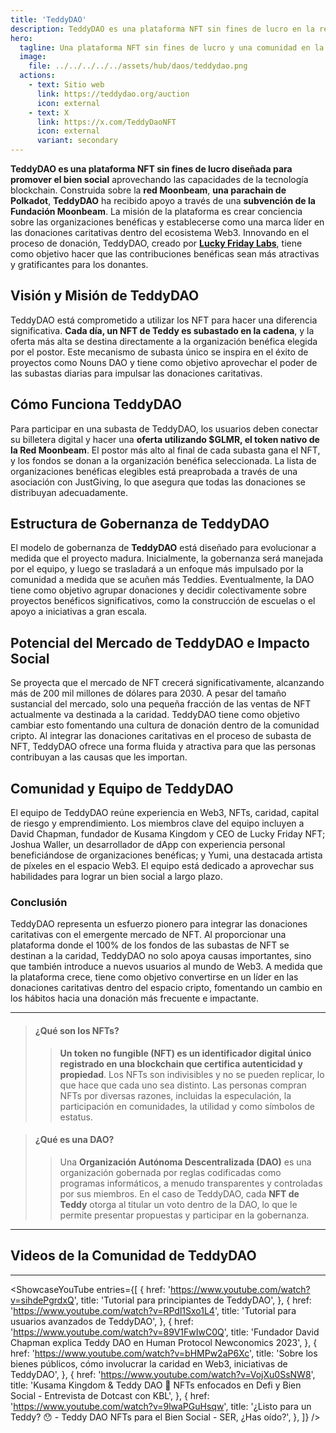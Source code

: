 ```yaml
---
title: 'TeddyDAO'
description: TeddyDAO es una plataforma NFT sin fines de lucro en la red Moonbeam que promueve el bien social a través de subastas diarias para la caridad.
hero:
  tagline: Una plataforma NFT sin fines de lucro y una comunidad en la red Moonbeam.
  image: 
    file: ../../../../../assets/hub/daos/teddydao.png
  actions:
    - text: Sitio web
      link: https://teddydao.org/auction
      icon: external
    - text: X
      link: https://x.com/TeddyDaoNFT
      icon: external
      variant: secondary
---
```



**TeddyDAO es una plataforma NFT sin fines de lucro diseñada para promover el bien social** aprovechando las capacidades de la tecnología blockchain. 
Construida sobre la **red Moonbeam**, **una parachain de Polkadot**, **TeddyDAO** ha recibido apoyo a través de una **subvención de la Fundación Moonbeam**. 
La misión de la plataforma es crear conciencia sobre las organizaciones benéficas y establecerse como una marca líder en las donaciones caritativas dentro del ecosistema Web3. 
Innovando en el proceso de donación, TeddyDAO, creado por [**Lucky Friday Labs**](/club/daos/lucky-friday/), tiene como objetivo hacer que las contribuciones benéficas sean más atractivas y gratificantes para los donantes.

## Visión y Misión de TeddyDAO
TeddyDAO está comprometido a utilizar los NFT para hacer una diferencia significativa. **Cada día, un NFT de Teddy es subastado en la cadena**, y la oferta más alta se destina directamente a la organización benéfica elegida por el postor. Este mecanismo de subasta único se inspira en el éxito de proyectos como Nouns DAO y tiene como objetivo aprovechar el poder de las subastas diarias para impulsar las donaciones caritativas.

## Cómo Funciona TeddyDAO
Para participar en una subasta de TeddyDAO, los usuarios deben conectar su billetera digital y hacer una **oferta utilizando $GLMR, el token nativo de la Red Moonbeam**. El postor más alto al final de cada subasta gana el NFT, y los fondos se donan a la organización benéfica seleccionada. La lista de organizaciones benéficas elegibles está preaprobada a través de una asociación con JustGiving, lo que asegura que todas las donaciones se distribuyan adecuadamente.

## Estructura de Gobernanza de TeddyDAO
El modelo de gobernanza de **TeddyDAO** está diseñado para evolucionar a medida que el proyecto madura. Inicialmente, la gobernanza será manejada por el equipo, y luego se trasladará a un enfoque más impulsado por la comunidad a medida que se acuñen más Teddies. Eventualmente, la DAO tiene como objetivo agrupar donaciones y decidir colectivamente sobre proyectos benéficos significativos, como la construcción de escuelas o el apoyo a iniciativas a gran escala.

## Potencial del Mercado de TeddyDAO e Impacto Social
Se proyecta que el mercado de NFT crecerá significativamente, alcanzando más de 200 mil millones de dólares para 2030. A pesar del tamaño sustancial del mercado, solo una pequeña fracción de las ventas de NFT actualmente va destinada a la caridad. TeddyDAO tiene como objetivo cambiar esto fomentando una cultura de donación dentro de la comunidad cripto. Al integrar las donaciones caritativas en el proceso de subasta de NFT, TeddyDAO ofrece una forma fluida y atractiva para que las personas contribuyan a las causas que les importan.

## Comunidad y Equipo de TeddyDAO
El equipo de TeddyDAO reúne experiencia en Web3, NFTs, caridad, capital de riesgo y emprendimiento. Los miembros clave del equipo incluyen a David Chapman, fundador de Kusama Kingdom y CEO de Lucky Friday NFT; Joshua Waller, un desarrollador de dApp con experiencia personal beneficiándose de organizaciones benéficas; y Yumi, una destacada artista de píxeles en el espacio Web3. El equipo está dedicado a aprovechar sus habilidades para lograr un bien social a largo plazo.

### Conclusión
TeddyDAO representa un esfuerzo pionero para integrar las donaciones caritativas con el emergente mercado de NFT. Al proporcionar una plataforma donde el 100% de los fondos de las subastas de NFT se destinan a la caridad, TeddyDAO no solo apoya causas importantes, sino que también introduce a nuevos usuarios al mundo de Web3. A medida que la plataforma crece, tiene como objetivo convertirse en un líder en las donaciones caritativas dentro del espacio cripto, fomentando un cambio en los hábitos hacia una donación más frecuente e impactante.

-------

>  #### ¿Qué son los NFTs?
>>  **Un token no fungible (NFT) es un identificador digital único registrado en una blockchain que certifica autenticidad y propiedad**. 
Los NFTs son indivisibles y no se pueden replicar, lo que hace que cada uno sea distinto. 
Las personas compran NFTs por diversas razones, incluidas la especulación, la participación en comunidades, la utilidad y como símbolos de estatus.

> #### ¿Qué es una DAO?
>> Una **Organización Autónoma Descentralizada (DAO)** es una organización gobernada por reglas codificadas como programas informáticos, a menudo transparentes y controladas por sus miembros. 
En el caso de TeddyDAO, cada **NFT de Teddy** otorga al titular un voto dentro de la DAO, lo que le permite presentar propuestas y participar en la gobernanza.

-------

## Videos de la Comunidad de TeddyDAO
----------------
<ShowcaseYouTube
  entries={[
          {
      href: 'https://www.youtube.com/watch?v=sihdePgrdxQ',
      title: 'Tutorial para principiantes de TeddyDAO',
     },
      {
      href: 'https://www.youtube.com/watch?v=RPdl1Sxo1L4',
      title: 'Tutorial para usuarios avanzados de TeddyDAO',
    },
                {
      href: 'https://www.youtube.com/watch?v=89V1FwIwC0Q',
      title: 'Fundador David Chapman explica Teddy DAO en Human Protocol Newconomics 2023',
    },
    {
      href: 'https://www.youtube.com/watch?v=bHMPw2aP6Xc',
      title: 'Sobre los bienes públicos, cómo involucrar la caridad en Web3, iniciativas de TeddyDAO',
    },
      {
      href: 'https://www.youtube.com/watch?v=VojXu0SsNW8',
      title: 'Kusama Kingdom & Teddy DAO 🧸 NFTs enfocados en Defi y Bien Social - Entrevista de Dotcast con KBL',
    },
         {
      href: 'https://www.youtube.com/watch?v=9lwaPGuHsqw',
      title: '¿Listo para un Teddy? 😯 - Teddy DAO NFTs para el Bien Social - SER, ¿Has oído?',
    },
  ]}
/>
